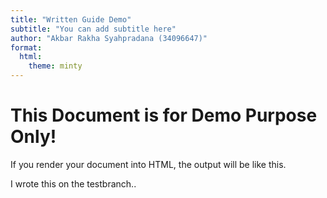 ```yaml
---
title: "Written Guide Demo"
subtitle: "You can add subtitle here"
author: "Akbar Rakha Syahpradana (34096647)"
format:
  html:
    theme: minty
---
```


# This Document is for Demo Purpose Only!
If you render your document into HTML, the output will be like this.


I wrote this on the testbranch..